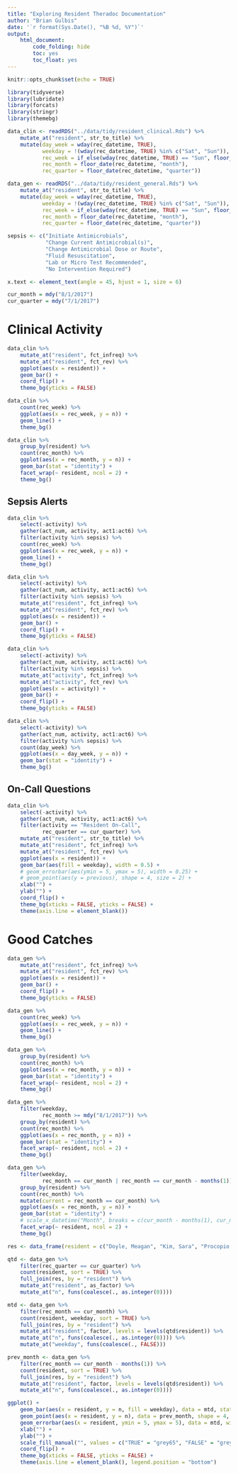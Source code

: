 ```yaml
---
title: "Exploring Resident Theradoc Documentation"
author: "Brian Gulbis"
date: '`r format(Sys.Date(), "%B %d, %Y")`'
output: 
    html_document:
        code_folding: hide
        toc: yes
        toc_float: yes
---
```


```r
knitr::opts_chunk$set(echo = TRUE)
```

```r
library(tidyverse)
library(lubridate)
library(forcats)
library(stringr)
library(themebg)

data_clin <- readRDS("../data/tidy/resident_clinical.Rds") %>%
    mutate_at("resident", str_to_title) %>%
    mutate(day_week = wday(rec_datetime, TRUE),
           weekday = !(wday(rec_datetime, TRUE) %in% c("Sat", "Sun")),
           rec_week = if_else(wday(rec_datetime, TRUE) == "Sun", floor_date(rec_datetime, "week") - days(6), floor_date(rec_datetime, "week") + days(1)),
           rec_month = floor_date(rec_datetime, "month"),
           rec_quarter = floor_date(rec_datetime, "quarter"))

data_gen <- readRDS("../data/tidy/resident_general.Rds") %>%
    mutate_at("resident", str_to_title) %>%
    mutate(day_week = wday(rec_datetime, TRUE),
           weekday = !(wday(rec_datetime, TRUE) %in% c("Sat", "Sun")),
           rec_week = if_else(wday(rec_datetime, TRUE) == "Sun", floor_date(rec_datetime, "week") - days(6), floor_date(rec_datetime, "week") + days(1)),
           rec_month = floor_date(rec_datetime, "month"),
           rec_quarter = floor_date(rec_datetime, "quarter"))

sepsis <- c("Initiate Antimicrobials", 
            "Change Current Antimicrobial(s)", 
            "Change Antimicrobial Dose or Route",
            "Fluid Resuscitation",
            "Lab or Micro Test Recommended",
            "No Intervention Required")

x.text <- element_text(angle = 45, hjust = 1, size = 6)

cur_month = mdy("8/1/2017")
cur_quarter = mdy("7/1/2017")
```

# Clinical Activity
```r
data_clin %>%
    mutate_at("resident", fct_infreq) %>%
    mutate_at("resident", fct_rev) %>%
    ggplot(aes(x = resident)) +
    geom_bar() +
    coord_flip() +
    theme_bg(yticks = FALSE) 
```

```r
data_clin %>%
    count(rec_week) %>%
    ggplot(aes(x = rec_week, y = n)) +
    geom_line() +
    theme_bg()
```

```r
data_clin %>%
    group_by(resident) %>%
    count(rec_month) %>%
    ggplot(aes(x = rec_month, y = n)) +
    geom_bar(stat = "identity") +
    facet_wrap(~ resident, ncol = 2) +
    theme_bg()
```

## Sepsis Alerts

```r
data_clin %>%
    select(-activity) %>%
    gather(act_num, activity, act1:act6) %>%
    filter(activity %in% sepsis) %>%
    count(rec_week) %>%
    ggplot(aes(x = rec_week, y = n)) +
    geom_line() +
    theme_bg()
```

```r
data_clin %>%
    select(-activity) %>%
    gather(act_num, activity, act1:act6) %>%
    filter(activity %in% sepsis) %>%
    mutate_at("resident", fct_infreq) %>%
    mutate_at("resident", fct_rev) %>%
    ggplot(aes(x = resident)) +
    geom_bar() +
    coord_flip() +
    theme_bg(yticks = FALSE) 
```

```r
data_clin %>%
    select(-activity) %>%
    gather(act_num, activity, act1:act6) %>%
    filter(activity %in% sepsis) %>%
    mutate_at("activity", fct_infreq) %>%
    mutate_at("activity", fct_rev) %>%
    ggplot(aes(x = activity)) +
    geom_bar() +
    coord_flip() +
    theme_bg(yticks = FALSE)
```

```r
data_clin %>%
    select(-activity) %>%
    gather(act_num, activity, act1:act6) %>%
    filter(activity %in% sepsis) %>%
    count(day_week) %>%
    ggplot(aes(x = day_week, y = n)) +
    geom_bar(stat = "identity") +
    theme_bg()
```


## On-Call Questions

```r
data_clin %>%
    select(-activity) %>%
    gather(act_num, activity, act1:act6) %>%
    filter(activity == "Resident On-Call",
           rec_quarter == cur_quarter) %>%
    mutate_at("resident", str_to_title) %>%
    mutate_at("resident", fct_infreq) %>%
    mutate_at("resident", fct_rev) %>%
    ggplot(aes(x = resident)) +
    geom_bar(aes(fill = weekday), width = 0.5) +
    # geom_errorbar(aes(ymin = 5, ymax = 5), width = 0.25) +
    # geom_point(aes(y = previous), shape = 4, size = 2) +
    xlab("") +
    ylab("") +
    coord_flip() +
    theme_bg(xticks = FALSE, yticks = FALSE) +
    theme(axis.line = element_blank())
```

# Good Catches
```r
data_gen %>%
    mutate_at("resident", fct_infreq) %>%
    mutate_at("resident", fct_rev) %>%
    ggplot(aes(x = resident)) +
    geom_bar() +
    coord_flip() +
    theme_bg(yticks = FALSE) 
```

```r
data_gen %>%
    count(rec_week) %>%
    ggplot(aes(x = rec_week, y = n)) +
    geom_line() +
    theme_bg()
```

```r
data_gen %>%
    group_by(resident) %>%
    count(rec_month) %>%
    ggplot(aes(x = rec_month, y = n)) +
    geom_bar(stat = "identity") +
    facet_wrap(~ resident, ncol = 2) +
    theme_bg()
```

```r
data_gen %>%
    filter(weekday,
           rec_month >= mdy("8/1/2017")) %>%
    group_by(resident) %>%
    count(rec_month) %>%
    ggplot(aes(x = rec_month, y = n)) +
    geom_bar(stat = "identity") +
    facet_wrap(~ resident, ncol = 2) +
    theme_bg()
```

```r
data_gen %>%
    filter(weekday,
           rec_month == cur_month | rec_month == cur_month - months(1)) %>%
    group_by(resident) %>%
    count(rec_month) %>%
    mutate(current = rec_month == cur_month) %>%
    ggplot(aes(x = rec_month, y = n)) +
    geom_bar(stat = "identity") +
    # scale_x_datetime("Month", breaks = c(cur_month - months(1), cur_month), labels = c("Last Month", "Current")) +
    facet_wrap(~ resident, ncol = 2) +
    theme_bg()
```

```r
res <- data_frame(resident = c("Doyle, Meagan", "Kim, Sara", "Procopio, Vincent", "Moore, Megan", "Lai, Wei", "Leung, Helen", "Stephenson, Elizabeth", "Nguyen, Steffany", "Szymanski, Tom", "Wilson, Lance"))

qtd <- data_gen %>%
    filter(rec_quarter == cur_quarter) %>%
    count(resident, sort = TRUE) %>%
    full_join(res, by = "resident") %>%
    mutate_at("resident", as_factor) %>%
    mutate_at("n", funs(coalesce(., as.integer(0))))

mtd <- data_gen %>%
    filter(rec_month == cur_month) %>%
    count(resident, weekday, sort = TRUE) %>%
    full_join(res, by = "resident") %>%
    mutate_at("resident", factor, levels = levels(qtd$resident)) %>%
    mutate_at("n", funs(coalesce(., as.integer(0)))) %>%
    mutate_at("weekday", funs(coalesce(., FALSE)))

prev_month <- data_gen %>%
    filter(rec_month == cur_month - months(1)) %>%
    count(resident, sort = TRUE) %>%
    full_join(res, by = "resident") %>%
    mutate_at("resident", factor, levels = levels(qtd$resident)) %>%
    mutate_at("n", funs(coalesce(., as.integer(0))))

ggplot() +
    geom_bar(aes(x = resident, y = n, fill = weekday), data = mtd, stat = "identity", width = 0.5) +
    geom_point(aes(x = resident, y = n), data = prev_month, shape = 4, size = 2) +
    geom_errorbar(aes(x = resident, ymin = 5, ymax = 5), data = mtd, width = 0.3) +
    xlab("") +
    ylab("") +
    scale_fill_manual("", values = c("TRUE" = "grey65", "FALSE" = "grey85"), labels = c("Weekend", "Rotation")) +
    coord_flip() +
    theme_bg(xticks = FALSE, yticks = FALSE) +
    theme(axis.line = element_blank(), legend.position = "bottom")
```


